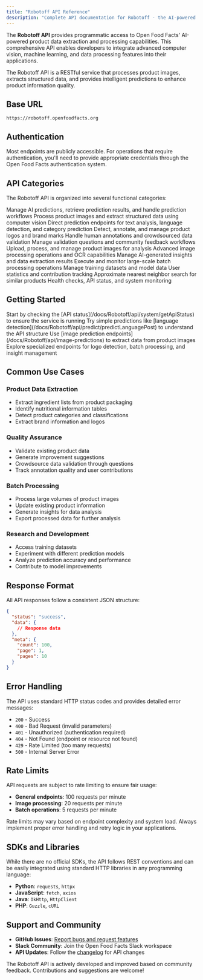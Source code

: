 ```yaml
---
title: "Robotoff API Reference"
description: "Complete API documentation for Robotoff - the AI-powered product data extraction service for Open Food Facts"
---
```



The **Robotoff API** provides programmatic access to Open Food Facts' AI-powered product data extraction and processing capabilities. This comprehensive API enables developers to integrate advanced computer vision, machine learning, and data processing features into their applications.

<Callout type="info">
  The Robotoff API is a RESTful service that processes product images, extracts
  structured data, and provides intelligent predictions to enhance product
  information quality.
</Callout>

## Base URL

```
https://robotoff.openfoodfacts.org
```

## Authentication

Most endpoints are publicly accessible. For operations that require authentication, you'll need to provide appropriate credentials through the Open Food Facts authentication system.

## API Categories

The Robotoff API is organized into several functional categories:

<Cards>
  <Card
    href="/docs/Robotoff/api/prediction-management"
    title="Prediction Management"
    icon="Brain"
  >
    Manage AI predictions, retrieve prediction results, and handle prediction
    workflows
  </Card>
  <Card
    href="/docs/Robotoff/api/image-predictions"
    title="Image Predictions"
    icon="Image"
  >
    Process product images and extract structured data using computer vision
  </Card>
  <Card
    href="/docs/Robotoff/api/predict"
    title="Predict Services"
    icon="Sparkles"
  >
    Direct prediction endpoints for text analysis, language detection, and
    category prediction
  </Card>
  <Card
    href="/docs/Robotoff/api/logo-management"
    title="Logo Management"
    icon="Tag"
  >
    Detect, annotate, and manage product logos and brand marks
  </Card>
  <Card
    href="/docs/Robotoff/api/annotation-management"
    title="Annotation Management"
    icon="Edit"
  >
    Handle human annotations and crowdsourced data validation
  </Card>
  <Card
    href="/docs/Robotoff/api/question-management"
    title="Question Management"
    icon="HelpCircle"
  >
    Manage validation questions and community feedback workflows
  </Card>
  <Card
    href="/docs/Robotoff/api/image-management"
    title="Image Management"
    icon="FileImage"
  >
    Upload, process, and manage product images for analysis
  </Card>
  <Card
    href="/docs/Robotoff/api/image-processing"
    title="Image Processing"
    icon="Scan"
  >
    Advanced image processing operations and OCR capabilities
  </Card>
  <Card
    href="/docs/Robotoff/api/insight-management"
    title="Insight Management"
    icon="Lightbulb"
  >
    Manage AI-generated insights and data extraction results
  </Card>
  <Card
    href="/docs/Robotoff/api/batch-job"
    title="Batch Processing"
    icon="Layers"
  >
    Execute and monitor large-scale batch processing operations
  </Card>
  <Card
    href="/docs/Robotoff/api/dataset"
    title="Dataset Management"
    icon="Database"
  >
    Manage training datasets and model data
  </Card>
  <Card
    href="/docs/Robotoff/api/user-management"
    title="User Management"
    icon="Users"
  >
    User statistics and contribution tracking
  </Card>
  <Card href="/docs/Robotoff/api/ann-search" title="ANN Search" icon="Search">
    Approximate nearest neighbor search for similar products
  </Card>
  <Card href="/docs/Robotoff/api/system" title="System Status" icon="Activity">
    Health checks, API status, and system monitoring
  </Card>
</Cards>

## Getting Started

<Steps>
  <Step title="Explore System Status">
    Start by checking the [API status](/docs/Robotoff/api/system/getApiStatus)
    to ensure the service is running
  </Step>
  <Step title="Test Basic Predictions">
    Try simple predictions like [language
    detection](/docs/Robotoff/api/predict/predictLanguagePost) to understand the
    API structure
  </Step>
  <Step title="Process Product Images">
    Use [image prediction endpoints](/docs/Robotoff/api/image-predictions) to
    extract data from product images
  </Step>
  <Step title="Integrate Advanced Features">
    Explore specialized endpoints for logo detection, batch processing, and
    insight management
  </Step>
</Steps>

## Common Use Cases

### Product Data Extraction

- Extract ingredient lists from product packaging
- Identify nutritional information tables
- Detect product categories and classifications
- Extract brand information and logos

### Quality Assurance

- Validate existing product data
- Generate improvement suggestions
- Crowdsource data validation through questions
- Track annotation quality and user contributions

### Batch Processing

- Process large volumes of product images
- Update existing product information
- Generate insights for data analysis
- Export processed data for further analysis

### Research and Development

- Access training datasets
- Experiment with different prediction models
- Analyze prediction accuracy and performance
- Contribute to model improvements

## Response Format

All API responses follow a consistent JSON structure:

```json
{
  "status": "success",
  "data": {
    // Response data
  },
  "meta": {
    "count": 100,
    "page": 1,
    "pages": 10
  }
}
```

## Error Handling

The API uses standard HTTP status codes and provides detailed error messages:

- `200` - Success
- `400` - Bad Request (invalid parameters)
- `401` - Unauthorized (authentication required)
- `404` - Not Found (endpoint or resource not found)
- `429` - Rate Limited (too many requests)
- `500` - Internal Server Error

## Rate Limits

API requests are subject to rate limiting to ensure fair usage:

- **General endpoints**: 100 requests per minute
- **Image processing**: 20 requests per minute
- **Batch operations**: 5 requests per minute

<Callout type="warning">
  Rate limits may vary based on endpoint complexity and system load. Always
  implement proper error handling and retry logic in your applications.
</Callout>

## SDKs and Libraries

While there are no official SDKs, the API follows REST conventions and can be easily integrated using standard HTTP libraries in any programming language:

- **Python**: `requests`, `httpx`
- **JavaScript**: `fetch`, `axios`
- **Java**: `OkHttp`, `HttpClient`
- **PHP**: `Guzzle`, `cURL`

## Support and Community

- **GitHub Issues**: [Report bugs and request features](https://github.com/openfoodfacts/robotoff/issues)
- **Slack Community**: Join the Open Food Facts Slack workspace
- **API Updates**: Follow the [changelog](https://github.com/openfoodfacts/robotoff/releases) for API changes

<Callout type="info">
  The Robotoff API is actively developed and improved based on community
  feedback. Contributions and suggestions are welcome!
</Callout>
